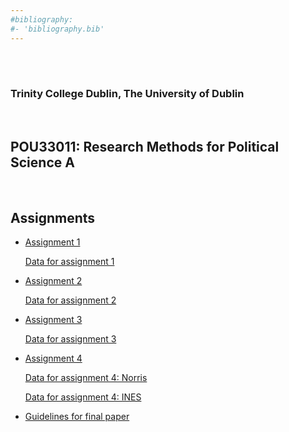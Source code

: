 ```yaml
---
#bibliography:
#- 'bibliography.bib'
---
```


<br>
<br>

### Trinity College Dublin, The University of Dublin

<br>

## **POU33011: Research Methods for Political Science A**

<br>

## \center Assignments


- [Assignment 1](POU33011/Assignments/MT_HW1.pdf)

     [Data for assignment 1](POU33011/Assignments/Dataset_HE_MT03.sav)

- [Assignment 2](POU33011/Assignments/MT_HW2.pdf)

     [Data for assignment 2](POU33011/Assignments/Dataset_MT_HW2.sav)


- [Assignment 3](POU33011/Assignments/MT_HW3.pdf)

     [Data for assignment 3](POU33011/Assignments/MT08_Data_INES.sav)


- [Assignment 4](POU33011/Assignments/MT_HW4.pdf)

     [Data for assignment 4: Norris](POU33011/Assignments/Norris.sav)
     
     [Data for assignment 4: INES](POU33011/Assignments/MT04_Data_INES.sav)
     
- [Guidelines for final paper](POU33011/Assignments/researchMethodsPaperGuidelines.pdf)
